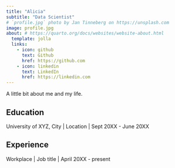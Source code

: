 ```yaml
---
title: "Alicia"
subtitle: "Data Scientist"
# `profile.jpg` photo by Jan Tinneberg on https://unsplash.com
image: profile.jpg
about: # https://quarto.org/docs/websites/website-about.html
  template: jolla
  links:
    - icon: github
      text: Github
      href: https://github.com
    - icon: linkedin
      text: LinkedIn
      href: https://linkedin.com
---
```


A little bit about me and my life. 

## Education

University of XYZ, City \| Location \| Sept 20XX - June 20XX

## Experience

Workplace \| Job title \| April 20XX - present